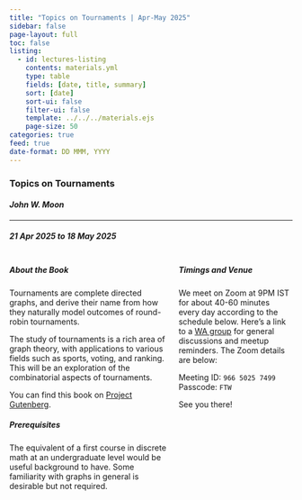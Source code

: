 ```yaml
---
title: "Topics on Tournaments | Apr-May 2025"
sidebar: false
page-layout: full
toc: false
listing:
  - id: lectures-listing
    contents: materials.yml
    type: table
    fields: [date, title, summary]
    sort: [date]
    sort-ui: false
    filter-ui: false
    template: ../../../materials.ejs
    page-size: 50
categories: true
feed: true
date-format: DD MMM, YYYY
---
```


### Topics on Tournaments

#### _John W. Moon_

---

##### 21 Apr 2025 to 18 May 2025

:::: {.columns}

::: {.column width="58%"}
:::{.callout-note icon="false"}
##### About the Book

Tournaments are complete directed graphs, and derive their name from how they naturally model outcomes of round-robin tournaments. 

The study of tournaments is a rich area of graph theory, with applications to various fields such as sports, voting, and ranking. This will be an exploration of the combinatorial aspects of tournaments.

You can find this book on [Project Gutenberg](https://www.gutenberg.org/ebooks/42833).
:::



:::{.callout-tip icon="false"}
##### Prerequisites

The equivalent of a first course in discrete math at an undergraduate level would be useful background to have. Some familiarity with graphs in general is desirable but not required.
:::


:::

::: {.column width="42%"}
:::{.callout-caution icon="false"}
##### Timings and Venue

We meet on Zoom at 9PM IST for about 40-60 minutes every day according to the schedule below. Here's a link to a [WA group](https://chat.whatsapp.com/Kb6oy9BGHc29apNX4tgnbY) for general discussions and meetup reminders. The Zoom details are below:

Meeting ID: `966 5025 7499`<br>
Passcode: `FTW`

See you there!
:::
:::

::::

:::{#lectures-listing}
:::
